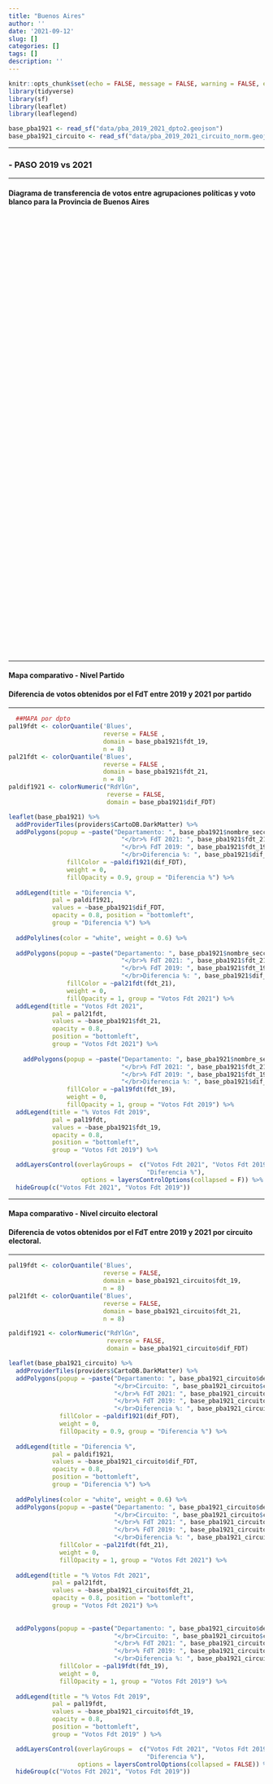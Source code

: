 ```yaml
---
title: "Buenos Aires"
author: ''
date: '2021-09-12'
slug: []
categories: []
tags: []
description: ''
---
```



```r

knitr::opts_chunk$set(echo = FALSE, message = FALSE, warning = FALSE, error = FALSE)
library(tidyverse)
library(sf)
library(leaflet)
library(leaflegend)

base_pba1921 <- read_sf("data/pba_2019_2021_dpto2.geojson")
base_pba1921_circuito <- read_sf("data/pba_2019_2021_circuito_norm.geojson")

```

----------

### -  PASO 2019 vs 2021

----------

#### **Diagrama de transferencia de votos entre agrupaciones políticas y voto blanco para la Provincia de Buenos Aires**


```{=html }
<div class="flourish-embed flourish-sankey" data-src="visualisation/7254661"style = "height: 860px; width: 1050px;"><script src="https://public.flourish.studio/resources/embed.js"></script></div>
```

---------

#### **Mapa comparativo - Nivel Partido**

#### **Diferencia de votos obtenidos por el FdT entre 2019 y 2021 por partido**

---------

```r
  ##MAPA por dpto
pal19fdt <- colorQuantile('Blues',
                          reverse = FALSE ,
                          domain = base_pba1921$fdt_19, 
                          n = 8)
pal21fdt <- colorQuantile('Blues',
                          reverse = FALSE ,
                          domain = base_pba1921$fdt_21, 
                          n = 8)
paldif1921 <- colorNumeric("RdYlGn",
                           reverse = FALSE,
                           domain = base_pba1921$dif_FDT)

leaflet(base_pba1921) %>%
  addProviderTiles(providers$CartoDB.DarkMatter) %>%
  addPolygons(popup = ~paste("Departamento: ", base_pba1921$nombre_seccion,
                               "</br>% FdT 2021: ", base_pba1921$fdt_21,
                               "</br>% FdT 2019: ", base_pba1921$fdt_19,
                               "</br>Diferencia %: ", base_pba1921$dif_FDT),
                fillColor = ~paldif1921(dif_FDT),
                weight = 0,
                fillOpacity = 0.9, group = "Diferencia %") %>%
  
  addLegend(title = "Diferencia %",  
            pal = paldif1921, 
            values = ~base_pba1921$dif_FDT,
            opacity = 0.8, position = "bottomleft",
            group = "Diferencia %") %>%
  
  addPolylines(color = "white", weight = 0.6) %>% 
  
  addPolygons(popup = ~paste("Departamento: ", base_pba1921$nombre_seccion,
                               "</br>% FdT 2021: ", base_pba1921$fdt_21,
                               "</br>% FdT 2019: ", base_pba1921$fdt_19,
                               "</br>Diferencia %: ", base_pba1921$dif_FDT),
                fillColor = ~pal21fdt(fdt_21),
                weight = 0,
                fillOpacity = 1, group = "Votos Fdt 2021") %>% 
  addLegend(title = "Votos Fdt 2021", 
            pal = pal21fdt, 
            values = ~base_pba1921$fdt_21,
            opacity = 0.8,
            position = "bottomleft",
            group = "Votos Fdt 2021") %>%
  
    addPolygons(popup = ~paste("Departamento: ", base_pba1921$nombre_seccion,
                               "</br>% FdT 2021: ", base_pba1921$fdt_21,
                               "</br>% FdT 2019: ", base_pba1921$fdt_19,
                               "</br>Diferencia %: ", base_pba1921$dif_FDT),
                fillColor = ~pal19fdt(fdt_19),
                weight = 0,
                fillOpacity = 1, group = "Votos Fdt 2019") %>%
  addLegend(title = "% Votos Fdt 2019", 
            pal = pal19fdt, 
            values = ~base_pba1921$fdt_19,
            opacity = 0.8,
            position = "bottomleft", 
            group = "Votos Fdt 2019") %>% 

  addLayersControl(overlayGroups =  c("Votos Fdt 2021", "Votos Fdt 2019",
                                      "Diferencia %"),
                    options = layersControlOptions(collapsed = F)) %>% 
  hideGroup(c("Votos Fdt 2021", "Votos Fdt 2019"))
```


---------

#### **Mapa comparativo - Nivel circuito electoral**


#### **Diferencia de votos obtenidos por el FdT entre 2019 y 2021 por circuito electoral**.

---------


```r


pal19fdt <- colorQuantile('Blues',
                          reverse = FALSE,
                          domain = base_pba1921_circuito$fdt_19,
                          n = 8)
pal21fdt <- colorQuantile('Blues',
                          reverse = FALSE,
                          domain = base_pba1921_circuito$fdt_21, 
                          n = 8)

paldif1921 <- colorNumeric("RdYlGn",
                           reverse = FALSE,
                           domain = base_pba1921_circuito$dif_FDT)

leaflet(base_pba1921_circuito) %>%
  addProviderTiles(providers$CartoDB.DarkMatter) %>%
  addPolygons(popup = ~paste("Departamento: ", base_pba1921_circuito$departamen,
                             "</br>Circuito: ", base_pba1921_circuito$circuito,
                             "</br>% FdT 2021: ", base_pba1921_circuito$fdt_21,
                             "</br>% FdT 2019: ", base_pba1921_circuito$fdt_19,
                             "</br>Diferencia %: ", base_pba1921_circuito$dif_FDT),
              fillColor = ~paldif1921(dif_FDT),
              weight = 0,
              fillOpacity = 0.9, group = "Diferencia %") %>%
  
  addLegend(title = "Diferencia %",  
            pal = paldif1921, 
            values = ~base_pba1921_circuito$dif_FDT,
            opacity = 0.8, 
            position = "bottomleft", 
            group = "Diferencia %") %>% 
  
  addPolylines(color = "white", weight = 0.6) %>%
  addPolygons(popup = ~paste("Departamento: ", base_pba1921_circuito$departamen,
                             "</br>Circuito: ", base_pba1921_circuito$circuito,
                             "</br>% FdT 2021: ", base_pba1921_circuito$fdt_21,
                             "</br>% FdT 2019: ", base_pba1921_circuito$fdt_19,
                             "</br>Diferencia %: ", base_pba1921_circuito$dif_FDT),
              fillColor = ~pal21fdt(fdt_21),
              weight = 0,
              fillOpacity = 1, group = "Votos Fdt 2021") %>%
  
  addLegend(title = "% Votos Fdt 2021", 
            pal = pal21fdt, 
            values = ~base_pba1921_circuito$fdt_21,
            opacity = 0.8, position = "bottomleft", 
            group = "Votos Fdt 2021") %>% 
  
  
  addPolygons(popup = ~paste("Departamento: ", base_pba1921_circuito$departamen,
                             "</br>Circuito: ", base_pba1921_circuito$circuito,
                             "</br>% FdT 2021: ", base_pba1921_circuito$fdt_21,
                             "</br>% FdT 2019: ", base_pba1921_circuito$fdt_19,
                             "</br>Diferencia %: ", base_pba1921_circuito$dif_FDT),
              fillColor = ~pal19fdt(fdt_19),
              weight = 0,
              fillOpacity = 1, group = "Votos Fdt 2019") %>%
  
  addLegend(title = "% Votos Fdt 2019",  
            pal = pal19fdt, 
            values = ~base_pba1921_circuito$fdt_19,
            opacity = 0.8, 
            position = "bottomleft", 
            group = "Votos Fdt 2019" ) %>% 

  addLayersControl(overlayGroups =  c("Votos Fdt 2021", "Votos Fdt 2019",
                                      "Diferencia %"),
                   options = layersControlOptions(collapsed = FALSE)) %>% 
  hideGroup(c("Votos Fdt 2021", "Votos Fdt 2019"))

```


